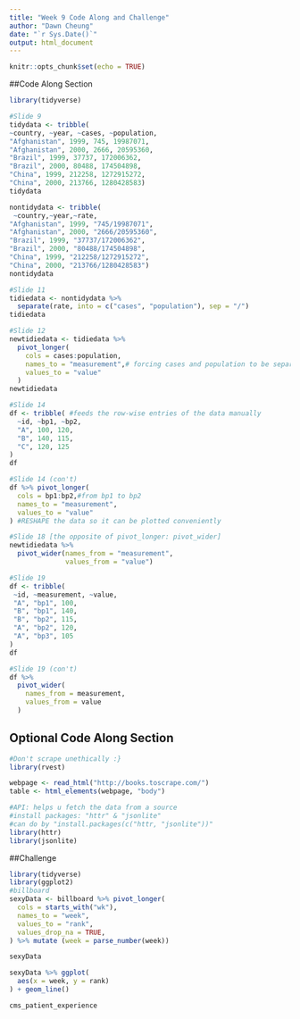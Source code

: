 ```yaml
---
title: "Week 9 Code Along and Challenge"
author: "Dawn Cheung"
date: "`r Sys.Date()`"
output: html_document
---
```


```r
knitr::opts_chunk$set(echo = TRUE)
```


##Code Along Section
```r
library(tidyverse)

#Slide 9
tidydata <- tribble(
~country, ~year, ~cases, ~population,
"Afghanistan", 1999, 745, 19987071,
"Afghanistan", 2000, 2666, 20595360,
"Brazil", 1999, 37737, 172006362,
"Brazil", 2000, 80488, 174504898,
"China", 1999, 212258, 1272915272,
"China", 2000, 213766, 1280428583)
tidydata

nontidydata <- tribble(
 ~country,~year,~rate,
"Afghanistan", 1999, "745/19987071",
"Afghanistan", 2000, "2666/20595360",
"Brazil", 1999, "37737/172006362",
"Brazil", 2000, "80488/174504898",
"China", 1999, "212258/1272915272",
"China", 2000, "213766/1280428583")
nontidydata

#Slide 11
tidiedata <- nontidydata %>%
  separate(rate, into = c("cases", "population"), sep = "/")
tidiedata

#Slide 12
newtidiedata <- tidiedata %>%
  pivot_longer(
    cols = cases:population,
    names_to = "measurement",# forcing cases and population to be separated, such that the new column of "measurement" is either the words "cases" or "population", then the value is the case no. or pop no.
    values_to = "value"
  )
newtidiedata

#Slide 14
df <- tribble( #feeds the row-wise entries of the data manually
  ~id, ~bp1, ~bp2,
  "A", 100, 120,
  "B", 140, 115,
  "C", 120, 125 
)
df

#Slide 14 (con't)
df %>% pivot_longer(
  cols = bp1:bp2,#from bp1 to bp2
  names_to = "measurement",
  values_to = "value"
) #RESHAPE the data so it can be plotted conveniently

#Slide 18 [the opposite of pivot_longer: pivot_wider]
newtidiedata %>%
  pivot_wider(names_from = "measurement",
              values_from = "value")

#Slide 19
df <- tribble(
 ~id, ~measurement, ~value,
 "A", "bp1", 100,
 "B", "bp1", 140,
 "B", "bp2", 115, 
 "A", "bp2", 120,
 "A", "bp3", 105
)
df

#Slide 19 (con't)
df %>%
  pivot_wider(
    names_from = measurement,
    values_from = value
  )
```

## Optional Code Along Section
```r
#Don't scrape unethically :}
library(rvest)

webpage <- read_html("http://books.toscrape.com/")
table <- html_elements(webpage, "body")

#API: helps u fetch the data from a source
#install packages: "httr" & "jsonlite"
#can do by "install.packages(c("httr, "jsonlite"))"
library(httr)
library(jsonlite)
```
##Challenge
```r
library(tidyverse)
library(ggplot2)
#billboard
sexyData <- billboard %>% pivot_longer(
  cols = starts_with("wk"),
  names_to = "week",
  values_to = "rank",
  values_drop_na = TRUE,
) %>% mutate (week = parse_number(week))

sexyData

sexyData %>% ggplot(
  aes(x = week, y = rank)
) + geom_line()
```

```r
cms_patient_experience
```